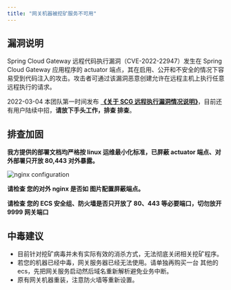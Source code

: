 ```yaml
---
title: "网关机器被挖矿服务不可用"
---
```


## 漏洞说明

Spring Cloud Gateway 远程代码执行漏洞（CVE-2022-22947）发生在 Spring Cloud Gateway 应用程序的 actuator 端点，其在启用、公开和不安全的情况下容易受到代码注入的攻击。攻击者可通过该漏洞恶意创建允许在远程主机上执行任意远程执行的请求。

2022-03-04 本团队第一时间发布 [**《关于 SCG 远程执行漏洞情况说明》**](https://mp.weixin.qq.com/s?__biz=MzI3NDM2OTQxNg==&mid=2247484316&idx=1&sn=d38c21e3b5e7a9d87a768a395d899613&chksm=eb145d7bdc63d46d3b49190da843070d8c29ed1ad22e1273e48ee1c20d479664591a43f36e74&token=103617071&lang=zh_CN#rd)，目前还有用户陆续中招，**请放下手头工作，排查 排查**。

## 排查加固

**我方提供的部署文档均严格按 linux 运维最小化标准，已屏蔽 actuator 端点、对外部署只开放 80,443 对外暴露。**

![nginx configuration](/images/1648800517035-d3831694-0973-47ef-b577-2f07d18ca04f.png)

**请检查 您的对外 nginx 是否如 图片配置屏蔽端点。**

**请检查 您的 ECS 安全组、防火墙是否只开放了 80、443 等必要端口，切勿放开 9999 网关端口**

## 中毒建议

- 目前针对挖矿病毒并未有实际有效的消杀方式，无法彻底关闭相关挖矿程序。
- 若您的机器已经中毒，网关服务器已经无法使用。请单独再购买一台 其他的 ecs，先把网关服务启动然后域名重新解析避免业务中断。
- 原有网关机器重装，注意防火墙等重新设置。

